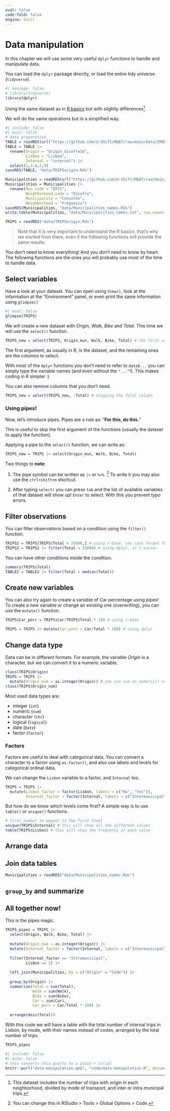 ```yaml
---
eval: false
code-fold: false
engine: knitr
---
```


# Data manipulation

In this chapter we will use some very useful `dplyr` functions to handle and manipulate data.

You can load the `dplyr` package directly, or load the entire tidy universe (`tidyverse`).

```r
#| message: false
# library(tidyverse)
library(dplyr)
```

Using the same dataset as in [R basics](https://u-shift.github.io/EITcourse/r-basics.html) but with slightly differences[^data-manipulation-1].

[^data-manipulation-1]: This dataset includes the number of trips with origin in each neighborhood, divided by mode of transport, and inter or intra municipal trips.

We will do the same operations but in a simplified way.

```r
#| include: false
#| eval: false
# data preparation
TABLE = readRDS(url("https://github.com/U-Shift/MQAT/raw/main/data/IMOBmodel0.Rds"))
TABLE = TABLE |> 
  rename(Origin = "Origin_dicofre16",
         Lisbon = "Lisboa",
         Internal = "internal") |> 
  select(1,3:8,2,9)
saveRDS(TABLE, "data/TRIPSorigin.Rds")

Municipalities = readRDS(url("https://github.com/U-Shift/MQAT/raw/main/data/Dicofre_names.Rds"))
Municipalities = Municipalities |> 
  rename(Mun_code = "DTCC",
         Neighborhood_code = "Dicofre",
         Municipality = "Concelho",
         Neighborhood = "Freguesia")
saveRDS(Municipalities, "data/Municipalities_names.Rds")
write.table(Municipalities, "data/Municipalities_names.txt", row.names = FALSE, sep = "\t")
```

```r
TRIPS = readRDS("data/TRIPSorigin.Rds")
```

> Note that it is very important to understand the R basics, that's why we started from there, even if the following functions will provide the same results.

You don't need to know everything! And you don't need to know by heart. The following functions are the ones you will probably use most of the time to handle data.

## Select variables

Have a look at your dataset. You can open using `View()`, look at the information at the "Environment" panel, or even print the same information using `glimpse()`

```r
#| eval: false
glimpse(TRIPS)
```

We will create a new dataset with *Origin*, *Walk,* *Bike* and *Total*. This time we will use the `select()` function.

```r
TRIPS_new = select(TRIPS, Origin_mun, Walk, Bike, Total) # the first argument is the dataset
```

The first argument, as usually in R, is the dataset, and the remaining ones are the columns to select.

With most of the `dplyr` functions you don't need to refer to `data$...` you can simply type the variable names (and even without the `"..."`!). This makes coding in R simpler :)

You can also remove columns that you don't need.

```r
TRIPS_new = select(TRIPS_new, -Total) # dropping the Total column
```

### Using pipes!

Now, let's introduce pipes. Pipes are a rule as: "**For this, do this.**"

This is useful to skip the first argument of the functions (usually the dataset to apply the function).

Applying a pipe to the `select()` function, we can write as:

```r
TRIPS_new = TRIPS |> select(Origin_mun, Walk, Bike, Total)
```

Two things to **note**:

1.  The pipe symbol can be written as `|>` or `%>%`. [^data-manipulation-2] To write it you may also use the `ctrl+shift+m` shortcut.

2.  After typing `select(` you can press `tab` and the list of available variables of that dataset will show up! `Enter` to select. With this you prevent typo errors.

[^data-manipulation-2]: You can change this in RStudio \> Tools \> Global Options \> Code.

## Filter observations

You can filter observations based on a condition using the `filter()` function.

```r
TRIPS2 = TRIPS[TRIPS$Total > 25000,] # using r-base, you cant forget the comma
TRIPS2 = TRIPS2 |> filter(Total > 25000) # using dplyr, it's easier
```

You can have other conditions inside the condition.

```r
summary(TRIPS$Total)
TABLE2 = TABLE2 |> filter(Total > median(Total)) 
```

## Create new variables

You can also try again to create a variable of Car percentage using pipes! To create a new variable or change an existing one (overwriting), you can use the `mutate()` function.

```r
TRIPS$Car_perc = TRIPS$Car/TRIPS$Total * 100 # using r-base

TRIPS = TRIPS |> mutate(Car_perc = Car/Total * 100) # using dplyr
```

## Change data type

Data can be in different formats. For example, the variable *Origin* is a character, but we can convert it to a numeric variable.

```r
class(TRIPS$Origin)
TRIPS = TRIPS |> 
  mutate(Origin_num = as.integer(Origin)) # you can use as.numeric() as well
class(TRIPS$Origin_num)
```

Most used data types are:

-   integer (`int`)
-   numeric (`num`)
-   character (`chr`)
-   logical (`logical`)
-   date (`Date`)
-   factor (`factor`)

### Factors

Factors are useful to deal with categorical data. You can convert a character to a factor using `as.factor()`, and also use labels and levels for categorical ordinal data.

We can change the `Lisbon` variable to a factor, and `Internal` too.

```r
TRIPS = TRIPS |> 
  mutate(Lisbon_factor = factor(Lisbon, labels = c("No", "Yes")),
         Internal_factor = factor(Internal, labels = c("Intermunicipal", "Intramunicipal")))
```

But how do we know which levels come first? A simple way is to use `table()` or `unique()` functions.

```r
# first number to appear is the first level
unique(TRIPS$Internal) # this will show all the different values
table(TRIPS$Lisbon) # this will show the frequency of each value
```

## Arrange data

## Join data tables

```r
Municipalities = readRDS("data/Municipalities_names.Rds")
```

## `group_by` and summarize

#### 

## All together now!

This is the pipes magic.

```r
TRIPS_pipes = TRIPS |> 
  select(Origin, Walk, Bike, Total) |> 
  
  mutate(Origin_num = as.integer(Origin)) |> 
  mutate(Internal_factor = factor(Internal, labels = c("Intermunicipal", "Intramunicipal"))) |> 
  
  filter(Internal_factor == "Intramunicipal",
         Lisbon == 1) |>
  
  left_join(Municipalities, by = c("Origin" = "Code")) |>
  
  group_by(Origin) |>
  summarize(Total = sum(Total),
            Walk = sum(Walk),
            Bike = sum(Bike),
            Car = sum(Car),
            Car_perc = Car/Total * 100) |> 
  
  arrange(desc(Total))
```

With this code we will have a table with the total number of internal trips in Lisbon, by mode, with their names instead of codes, arranged by the total number of trips.

```r
TRIPS_pipes
```

```r
#| include: false
#| echo: false
# this converts this quarto to a plain r script
knitr::purl("data-manipulation.qmd", "code/data-manipulation.R", documentation = 0)
```
